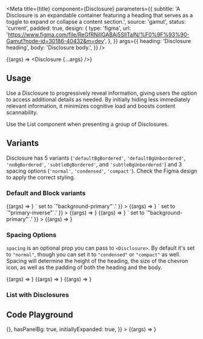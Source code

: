 

<Meta
  title={title}
  component={Disclosure}
  parameters={{
    subtitle:
      'A Disclosure is an expandable container featuring a heading that serves as a toggle to expand or collapse a content section.',
    source: 'gamut',
    status: 'current',
    padded: true,
    design: {
      type: 'figma',
      url:
        'https://www.figma.com/file/ReGfRNillGABAj5SlITalN/%F0%9F%93%90-Gamut?node-id=30186-40432&m=dev',
    },
  }}
  args={{
    heading: 'Disclosure heading',
    body: 'Disclosure body.',
  }}
/>

<Story name="Disclosure">{(args) => <Disclosure {...args} />}</Story>

## Usage

Use a Disclosure to progressively reveal information, giving users the option to access additional details as needed. By initially hiding less immediately relevant information, it minimizes cognitive load and boosts content scannability.

Use the List component when presenting a group of Disclosures.

## Variants

Disclosure has 5 variants (`'defaultBgBordered'`, `'defaultBgUnbordered'`, `'noBgBordered'`, `'subtleBgBordered'`, and `'subtleBgUnbordered'`) and 3 spacing options (`'normal'`, `'condensed'`, `'compact'`). Check the Figma design to apply the correct styling.

### Default and Block variants

<Canvas>
  <Story
    name="defaultBgBordered"
    args={{
      heading: 'defaultBgBordered',
      body: 'Notice the border and it uses `background`',
    }}
  >
    {(args) => <Background bg="background-primary"><Disclosure {...args} /></Background>}
  </Story>
</Canvas>

<Canvas>
  <Story
    name="subtleBgBordered"
    args={{
      variant: 'subtleBgBordered',
      heading: 'subtleBgBordered',
      body: 'Notice the border and it uses `background-selected`. For this example there is a `<Background>` set to `"background-primary"`.'
    }}
  >
    {(args) => <Background bg="background-primary"><Disclosure {...args} /></Background>}
  </Story>
</Canvas>

<Canvas>
  <Story
    name="noBgBordered"
    args={{
      variant: 'noBgBordered',
      heading: 'noBgBordered',
      body: 'Notice the border and it uses `background-current` to inherit the existing background color. For this example there is a `<Background>` set to `"primary-inverse"`.'
    }}
  >
    {(args) => <Background bg="primary-inverse"><Disclosure {...args} /></Background>}
  </Story>
</Canvas>

<Canvas>
  <Story
    name="defaultBgUnbordered"
    args={{
      variant: 'defaultBgUnbordered',
      heading: 'Block variant',
      body:
        'Notice the LACK of border and it uses `background`',
    }}
  >
    {(args) => <Disclosure {...args} />}
  </Story>
</Canvas>

<Canvas>
  <Story
    name="subtleBgUnbordered"
    args={{
      variant: 'subtleBgUnbordered',
      heading: 'subtleBgUnbordered',
      body:
        'Notice the LACK of border and it uses `background-selected`. For this example there is a `<Background>` set to `"background-primary"`.'
    }}
  >
    {(args) => <Background bg="background-primary"><Disclosure {...args} /></Background>}
  </Story>
</Canvas>

### Spacing Options

`spacing` is an optional prop you can pass to `<Disclosure>`. By default it's set to `"normal"`, though you can set it to `"condensed"` or `"compact"` as well. Spacing will determine the height of the heading, the size of the chevron icon, as well as the padding of both the heading and the body.

<Canvas>
  <Story
    name="Normal spacing"
    args={{
      heading: 'Normal spacing',
      body:
        'Lorem ipsum dolor sit amet consectetur. Ut consectetur adipiscing a donec sed volutpat. Tempor risus rhoncus quisque vel sit mattis. Accumsan vel posuere tortor sit mattis augue congue sit.',
    }}
  >
    {(args) => <Disclosure {...args} />}
  </Story>
</Canvas>

<Canvas>
  <Story
    name="Condensed spacing"
    args={{
      heading: 'Condensed spacing',
      body:
        'Lorem ipsum dolor sit amet consectetur. Ut consectetur adipiscing a donec sed volutpat. Tempor risus rhoncus quisque vel sit mattis. Accumsan vel posuere tortor sit mattis augue congue sit.',
      spacing: 'condensed',
    }}
  >
    {(args) => <Disclosure {...args} />}
  </Story>
</Canvas>

<Canvas>
  <Story
    name="Compact spacing"
    args={{
      heading: 'Compact spacing',
      body:
        'Lorem ipsum dolor sit amet consectetur. Ut consectetur adipiscing a donec sed volutpat. Tempor risus rhoncus quisque vel sit mattis. Accumsan vel posuere tortor sit mattis augue congue sit.',
      spacing: 'compact',
    }}
  >
    {(args) => <Disclosure {...args} />}
  </Story>
</Canvas>

### List with Disclosures

<Canvas>
  <Story name="List example">
    <ListDisclosureExample />
  </Story>
</Canvas>

## Code Playground

<Canvas>
  <Story
    name="Disclosure Playground"
    args={{
      heading: "All the fixin's",
      body: ConstrainedText,
      overline: 'overline is text-secondary and fontFamily: accent',
      subheading: 'subheading is text-secondary',
      ctaText: 'Optional button - must include a callback!',
      ctaCallback: () => {},
      hasPanelBg: true,
      initiallyExpanded: true,
    }}
  >
    {(args) => <Disclosure {...args} />}
  </Story>
</Canvas>

<PropsTable story="Disclosure Playground" />
